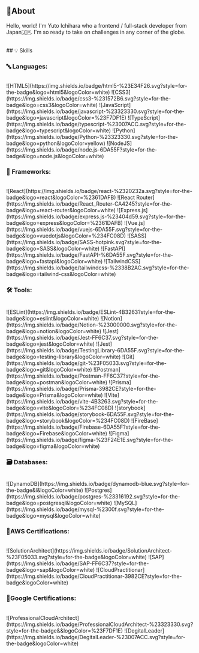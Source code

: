 ## 👋About

Hello, world!
I'm Yuto Ichihara who a frontend / full-stack developer from Japan🇯🇵.
I'm so ready to take on challenges in any corner of the globe.

<br />
## 💡 Skills

### 🔤 Languages:

<br />
![HTML5](https://img.shields.io/badge/html5-%23E34F26.svg?style=for-the-badge&logo=html5&logoColor=white)
![CSS3](https://img.shields.io/badge/css3-%231572B6.svg?style=for-the-badge&logo=css3&logoColor=white)
![JavaScript](https://img.shields.io/badge/javascript-%23323330.svg?style=for-the-badge&logo=javascript&logoColor=%23F7DF1E)
![TypeScript](https://img.shields.io/badge/typescript-%23007ACC.svg?style=for-the-badge&logo=typescript&logoColor=white)
![Python](https://img.shields.io/badge/Python-%23323330.svg?style=for-the-badge&logo=python&logoColor=yellow)
![NodeJS](https://img.shields.io/badge/node.js-6DA55F?style=for-the-badge&logo=node.js&logoColor=white)

### 📙 Frameworks:

<br />
![React](https://img.shields.io/badge/react-%2320232a.svg?style=for-the-badge&logo=react&logoColor=%2361DAFB)
![React Router](https://img.shields.io/badge/React_Router-CA4245?style=for-the-badge&logo=react-router&logoColor=white)
![Express.js](https://img.shields.io/badge/express.js-%23404d59.svg?style=for-the-badge&logo=express&logoColor=%2361DAFB)
![Vue.js](https://img.shields.io/badge/vuejs-6DA55F.svg?style=for-the-badge&logo=vuedotjs&logoColor=%234FC08D)
![SASS](https://img.shields.io/badge/SASS-hotpink.svg?style=for-the-badge&logo=SASS&logoColor=white)
![FastAPI](https://img.shields.io/badge/FastAPI-%6DA55F.svg?style=for-the-badge&logo=fastapi&logoColor=white)
![TailwindCSS](https://img.shields.io/badge/tailwindcss-%2338B2AC.svg?style=for-the-badge&logo=tailwind-css&logoColor=white)

### 🛠 Tools:

<br />
![ESLint](https://img.shields.io/badge/ESLint-4B3263?style=for-the-badge&logo=eslint&logoColor=white)
![Notion](https://img.shields.io/badge/Notion-%23000000.svg?style=for-the-badge&logo=notion&logoColor=white)
![Jest](https://img.shields.io/badge/Jest-FF6C37.svg?style=for-the-badge&logo=jest&logoColor=white)
![Jest](https://img.shields.io/badge/TestingLibrary-6DA55F.svg?style=for-the-badge&logo=testing-library&logoColor=white)
![Git](https://img.shields.io/badge/git-%23F05033.svg?style=for-the-badge&logo=git&logoColor=white)
![Postman](https://img.shields.io/badge/Postman-FF6C37?style=for-the-badge&logo=postman&logoColor=white)
![Prisma](https://img.shields.io/badge/Prisma-3982CE?style=for-the-badge&logo=Prisma&logoColor=white)
![Vite](https://img.shields.io/badge/vite-4B3263.svg?style=for-the-badge&logo=vite&logoColor=%234FC08D)
![storybook](https://img.shields.io/badge/storybook-6DA55F.svg?style=for-the-badge&logo=storybook&logoColor=%234FC08D)
![FireBase](https://img.shields.io/badge/Firebase-6DA55F?style=for-the-badge&logo=Firebase&logoColor=white)
![Figma](https://img.shields.io/badge/figma-%23F24E1E.svg?style=for-the-badge&logo=figma&logoColor=white)

### 🗃️ Databases:

<br />
![DynamoDB](https://img.shields.io/badge/dynamodb-blue.svg?style=for-the-badge&l&logoColor=white)
![Postgres](https://img.shields.io/badge/postgres-%23316192.svg?style=for-the-badge&logo=postgresql&logoColor=white)
![MySQL](https://img.shields.io/badge/mysql-%2300f.svg?style=for-the-badge&logo=mysql&logoColor=white)

### 🥑AWS Certifications:

<br />
![SolutionArchitect](https://img.shields.io/badge/SolutionArchitect-%23F05033.svg?style=for-the-badge&logoColor=white)
![SAP](https://img.shields.io/badge/SAP-FF6C37?style=for-the-badge&logo=sap&logoColor=white)
![CloudPractitionar](https://img.shields.io/badge/CloudPractitionar-3982CE?style=for-the-badge&logoColor=white)

### 🎃Google Certifications:

<br />
![ProfessionalCloudArchitect](https://img.shields.io/badge/ProfessionalCloudArchitect-%23323330.svg?style=for-the-badge&&logoColor=%23F7DF1E)
![DegitalLeader](https://img.shields.io/badge/DegitalLeader-%23007ACC.svg?style=for-the-badge&logoColor=white)

